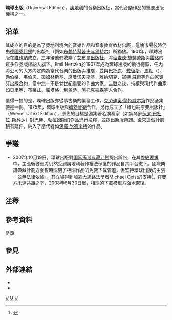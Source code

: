 {{Infobox publisher
| image        = [[File:Universal_Edition_logo.png|150px]]
| parent       = 
| status       = 
| founded      = {{start date and age|1901}}
| founder      = 
| successor    = 
| country      = [[奧地利|奧地利]]
| headquarters = [[維也納|維也納]]
| distribution = 
| keypeople    = 
| publications = 樂譜出版
| topics       = 
| genre        = 古典音樂
| imprints     = 
| revenue      = 
| numemployees = 
| nasdaq       = 
| url          = {{URL|http://www.universaledition.com/|連結}}
}}

'''環球出版'''（Universal Edition），[[奧地利|奧地利]]的音樂出版社，當代音樂作品的重要出版機構之一。

== 沿革 ==
其成立的目的是為了奧地利境內的音樂作品和音樂教育教材出版，這塊市場彼時仍由[[德國|德國]][[萊比錫|萊比錫]]的出版社（例如[[布赖特科普夫与黑特尔音乐出版社|布赖特科普夫与黑特尔]]）所獨佔。1901年，環球出版在[[維也納|維也納]]成立，三年後他們收購了[[約瑟夫·艾布爾#約瑟夫·艾布爾音樂出版社|艾布爾出版社]]，將[[理查德·施特劳斯|理查德·施特劳斯]]與[[马克斯·雷格|雷格]]的眾多作品版權納入旗下。Emil Hertzka{{譯名請求}}於1907年成為環球出版的執行總監，任內將公司的大方向定向為當代音樂的出版與推廣，並與[[巴托克·贝拉|巴托克]]、[[弗雷德里克·戴留斯|戴留斯]]、[[古斯塔夫·馬勒|馬勒]]（{{cn|其第8號交響曲《千人》的原始版權即由環球出版所持有}}）、[[阿诺德·勋伯格|勋伯格]]、[[安东·韦伯恩|韦伯恩]]、[[亚历山大·冯·策姆林斯基|策姆林斯基]]、[[卡罗尔·席曼诺夫斯基|席曼诺夫斯基]]、[[莱奥什·雅纳切克|雅纳切克]]、[[寇特·威爾|寇特·威爾]]等作曲家簽訂出版合約，當中無一不是廿世紀重要的作曲大家{{efn|[[阿尔班·贝尔格|阿尔班·贝尔格]]與環球出版並無合約關係，但許多作品仍在勋伯格的牽線下交予環球出版。}}。[[第二次世界大战|二戰]]之後，持續與現代作曲家如[[卢恰诺·贝里奥|贝里奥]]、[[皮埃尔·布莱兹|布莱兹]]、[[库塔格·捷尔吉|库塔格]]、[[利盖蒂·捷尔吉|利盖蒂]]、[[卡尔海因茨·施托克豪森|施托克豪森]]等人合作。

值得一提的是，環球出版亦從事古樂的編纂工作，[[克劳迪奥·蒙特威尔第|克劳迪奥·蒙特威尔第]]作品全集便是一例。1975年，環球出版與[[碩特音樂|碩特音樂]]合作，另行成立了「維也納原典出版社」（Wiener Urtext Edition），原先的目標是邀集著名演奏家（如鋼琴家[[保罗·巴杜拉-斯科达|保罗·巴杜拉-斯科达]]）對[[约翰·塞巴斯蒂安·巴赫|巴赫]]、[[约翰内斯·勃拉姆斯|勃拉姆斯]]的作品進行注釋，並提出新版樂譜。後來這個計劃稍有延伸，納入了當代者如[[保羅·欣德米特|保羅·欣德米特]]的作品。

== 爭議 ==
* 2007年10月19日，環球出版對[[国际乐谱典藏计划|国际乐谱典藏计划]]提出訴訟，在其[[停止并终止|停終要求]]中，主張後者應將仍然受到奧地利著作權法保護的作品自其平台撤下。國際樂譜典藏計劃方面暫時關閉了相關作品的免費下載管道，但堅持環球出版的主張「並無法律依據」{{efn|按：奧地利對作曲家著作權的保護，延伸至其人逝世後70年為止方告解除，在加拿大（國際樂譜典藏計劃的伺服器所在國）以及世界上的大部分國家，則採取較寬鬆的50年規範。}}，其立場得到加拿大網路法學者Michael Geist{{譯名請求}}的支持<ref>{{cite web
|url = http://newsvote.bbc.co.uk/mpapps/pagetools/print/news.bbc.co.uk/1/hi/technology/7074786.stm
|title = Music copyright in the spotlight
|accessdate = 2008-01-06
|last = Geist
|first = Michael
|date = 2007-11-12
|publisher = BBC News
|archive-date = 2016-01-20
|archive-url = https://web.archive.org/web/20160120044259/http://newsvote.bbc.co.uk/mpapps/pagetools/print/news.bbc.co.uk/1/hi/technology/7074786.stm
|dead-url = no
}}</ref>。在雙方未達共識之下，2008年6月30日起，相關的下載被單方面地恢復。

== 注釋 ==
{{notelist}}

== 參考資料 ==
;參照
{{reflist}}

== 參見 ==
{{portal|音樂|古典音樂}}

== 外部連結 ==
* {{官方網站|http://www.universaledition.com/}}
* {{IMSLP|id=Scores published by Universal Edition|cname=環球出版}}

[[Category:奧地利出版社|U]]
[[Category:奧地利音樂出版社|U]]
[[Category:樂譜出版公司|U]]